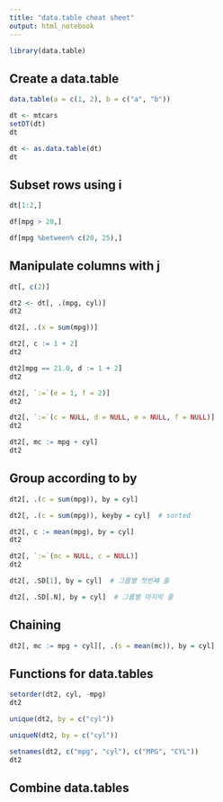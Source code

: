 ```yaml
---
title: "data.table cheat sheet"
output: html_notebook
---
```


```r
library(data.table)
```


## Create a data.table

```r
data.table(a = c(1, 2), b = c("a", "b"))
```

```r
dt <- mtcars
setDT(dt)
dt
```

```r
dt <- as.data.table(dt)
dt
```


## Subset rows using i

```r
dt[1:2,]
```


```r
df[mpg > 20,]
```
```r
df[mpg %between% c(20, 25),]
```

## Manipulate columns with j

```r
dt[, c(2)]
```

```r
dt2 <- dt[, .(mpg, cyl)]
dt2
```

```r
dt2[, .(x = sum(mpg))]
```


```r
dt2[, c := 1 + 2]
dt2
```

```r
dt2[mpg == 21.0, d := 1 + 2]
dt2
```
```r
dt2[, `:=`(e = 1, f = 2)]
dt2
```

```r
dt2[, `:=`(c = NULL, d = NULL, e = NULL, f = NULL)]
dt2
```

```r
dt2[, mc := mpg + cyl]
dt2
```
## Group according to by

```r
dt2[, .(c = sum(mpg)), by = cyl]
```

```r
dt2[, .(c = sum(mpg)), keyby = cyl]  # sorted
```


```r
dt2[, c := mean(mpg), by = cyl]
dt2
```
```r
dt2[, `:=`(mc = NULL, c = NULL)]
dt2
```

```r
dt2[, .SD[1], by = cyl]  # 그룹별 첫번째 줄
```


```r
dt2[, .SD[.N], by = cyl]  # 그룹별 마지막 줄
```


## Chaining

```r
dt2[, mc := mpg + cyl][, .(s = mean(mc)), by = cyl]
```

## Functions for data.tables

```r
setorder(dt2, cyl, -mpg)
dt2
```

```r
unique(dt2, by = c("cyl"))
```

```r
uniqueN(dt2, by = c("cyl"))
```


```r
setnames(dt2, c("mpg", "cyl"), c("MPG", "CYL"))
dt2
```
## Combine data.tables

```r

```








